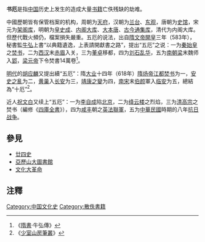 '''书厄'''是指[[中国|中国]]历史上发生的造成大量[[书籍|书籍]]亡佚残缺的劫难。

中國歷朝皆有保管档案的机构，周朝为[[天府|天府]]，汉朝为[[兰台|兰台]]、[[东观|东观]]，唐朝为[[史馆|史馆]]，宋元为[[架阁库|架阁库]]，明朝为[[皇史成|皇史成]]、[[内阁大库|内阁大库]]、[[大本唐|大本唐]]、[[古今通集库|古今通集库]]，清代为内阁大库。但歷代戰火頻仍，檔案損失嚴重。五厄的说法，出自[[隋文帝|隋文帝]][[開皇|開皇]]三年（583年），秘書監[[牛弘|牛弘]]上書“以典籍遺逸，上表請開獻書之路”，提出“五厄”之说：一为[[秦始皇|秦始皇]]之[[焚书坑儒|焚书]]，二为[[西汉|西汉]]末[[赤眉|赤眉]]入关，三为[[董卓|董卓]]移都，四为[[刘石乱华|刘石乱华]]，五为[[南朝梁|南朝梁]]末魏师入[[郢|郢]]，[[梁元帝|梁元帝]]下令焚書14萬卷<ref>《[[隋書|隋書]]·牛弘傳》</ref>。

[[明代|明代]]的[[胡应麟|胡应麟]]又提出續“五厄”：隋[[大业|大业]]十四年（618年）[[隋炀帝|隋炀帝]][[江都焚书|江都焚书]]为一，[[安史之亂|安史之亂]]为二，[[黄巢|黄巢]]入[[长安|长安]]为三，[[靖康之變|靖康之變]]为四，[[南宋|南宋]]末[[伯顏_(元初)|伯颜]]軍入[[临安|临安]]为五，總結為“十厄”<ref>《[[少室山房筆叢|少室山房筆叢]]》</ref>。

近人[[祝文白|祝文白]]又续上“五厄”：一为[[李自成|李自成]]陷[[北京|北京]]，二为[[绛云楼|绛云楼]]之烈焰，三为[[清高宗|清高宗]]之焚书（編修《[[四庫全書|四庫全書]]》），四为[[咸丰|咸丰]]朝之[[第二次鸦片战争|英法聯軍]]，五为[[中華民國|中華民國]]時期的八年[[抗日战争_(中国)|抗日战争]]。

== 參見 ==
* [[廿四史|廿四史]]
* [[亞歷山大圖書館|亞歷山大圖書館]]
* [[文化大革命|文化大革命]]

==注釋==
<references/>

[[Category:中国文化史|Category:中国文化史]]
[[Category:散佚書籍|Category:散佚書籍]]